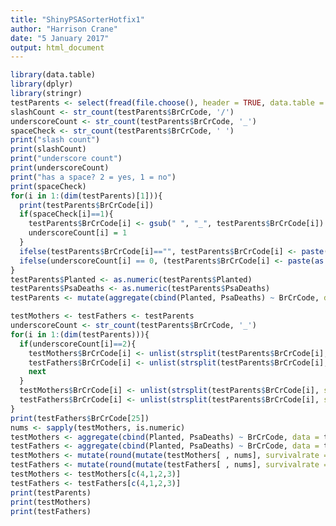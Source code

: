 ```yaml
---
title: "ShinyPSASorterHotfix1"
author: "Harrison Crane"
date: "5 January 2017"
output: html_document
---
```


```r
library(data.table)
library(dplyr)
library(stringr)
testParents <- select(fread(file.choose(), header = TRUE, data.table = FALSE), BrCrCode, Planted, PsaDeaths)
slashCount <- str_count(testParents$BrCrCode, '/')
underscoreCount <- str_count(testParents$BrCrCode, '_')
spaceCheck <- str_count(testParents$BrCrCode, ' ')
print("slash count")
print(slashCount)
print("underscore count")
print(underscoreCount)
print("has a space? 2 = yes, 1 = no")
print(spaceCheck)
for(i in 1:(dim(testParents)[1])){
  print(testParents$BrCrCode[i])
  if(spaceCheck[i]==1){
    testParents$BrCrCode[i] <- gsub(" ", "_", testParents$BrCrCode[i])
    underscoreCount[i] = 1
  }
  ifelse(testParents$BrCrCode[i]=="", testParents$BrCrCode[i] <- paste("PH_", paste(i, "ph", sep = ""), sep = ""), ifelse(slashCount[i]==1, testParents$BrCrCode[i] <- unlist(strsplit(testParents$BrCrCode[i], split = '/', fixed=TRUE))[1], ifelse((slashCount[i]==3), testParents$BrCrCode[i] <- paste("control_", unlist(strsplit(testParents$BrCrCode[i], split = '/', fixed=TRUE))[1], sep = ""), testParents$BrCrCode[i])))
  ifelse(underscoreCount[i] == 0, (testParents$BrCrCode[i] <- paste(as.character(str_extract(testParents$BrCrCode[i], "[aA-zZ]+")), "_", as.character(str_extract(testParents$BrCrCode[i], "[0-9]+")), sep = "")), "")
}
testParents$Planted <- as.numeric(testParents$Planted)
testParents$PsaDeaths <- as.numeric(testParents$PsaDeaths)
testParents <- mutate(aggregate(cbind(Planted, PsaDeaths) ~ BrCrCode, data = testParents, FUN = sum), survivalrate = (format(round((value = 100 - ((PsaDeaths / Planted) * 100)), 2), nsmall = 2)))

testMothers <- testFathers <- testParents
underscoreCount <- str_count(testParents$BrCrCode, '_')
for(i in 1:(dim(testParents))){
  if(underscoreCount[i]==2){
    testMothers$BrCrCode[i] <- unlist(strsplit(testParents$BrCrCode[i], split = '_', fixed=TRUE))[1]
    testFathers$BrCrCode[i] <- unlist(strsplit(testParents$BrCrCode[i], split = '_', fixed=TRUE))[3]
    next
  }
  testMothers$BrCrCode[i] <- unlist(strsplit(testParents$BrCrCode[i], split = '_', fixed=TRUE))[1]
  testFathers$BrCrCode[i] <- unlist(strsplit(testParents$BrCrCode[i], split = '_', fixed=TRUE))[2]
}
print(testFathers$BrCrCode[25])
nums <- sapply(testMothers, is.numeric)
testMothers <- aggregate(cbind(Planted, PsaDeaths) ~ BrCrCode, data = testMothers, FUN = sum)
testFathers <- aggregate(cbind(Planted, PsaDeaths) ~ BrCrCode, data = testFathers, FUN = sum)
testMothers <- mutate(round(mutate(testMothers[ , nums], survivalrate = (100 - (PsaDeaths / Planted) * 100)), 2), MotherBrCrCode = testMothers$BrCrCode )
testFathers <- mutate(round(mutate(testFathers[ , nums], survivalrate = (100 - (PsaDeaths / Planted) * 100)), 2), FatherBrCrCode = testFathers$BrCrCode )
testMothers <- testMothers[c(4,1,2,3)]
testFathers <- testFathers[c(4,1,2,3)]
print(testParents)
print(testMothers)
print(testFathers)
```
